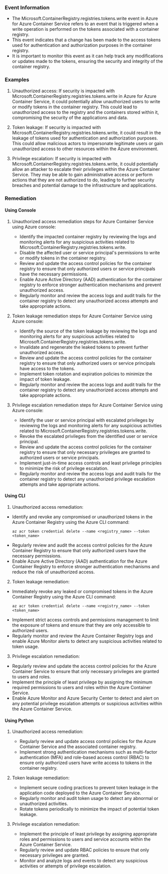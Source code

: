 
### Event Information

- The Microsoft.ContainerRegistry.registries.tokens.write event in Azure for Azure Container Service refers to an event that is triggered when a write operation is performed on the tokens associated with a container registry.
- This event indicates that a change has been made to the access tokens used for authentication and authorization purposes in the container registry.
- It is important to monitor this event as it can help track any modifications or updates made to the tokens, ensuring the security and integrity of the container registry.


### Examples

1. Unauthorized access: If security is impacted with Microsoft.ContainerRegistry.registries.tokens.write in Azure for Azure Container Service, it could potentially allow unauthorized users to write or modify tokens in the container registry. This could lead to unauthorized access to the registry and the containers stored within it, compromising the security of the applications and data.

2. Token leakage: If security is impacted with Microsoft.ContainerRegistry.registries.tokens.write, it could result in the leakage of tokens used for authentication and authorization purposes. This could allow malicious actors to impersonate legitimate users or gain unauthorized access to other resources within the Azure environment.

3. Privilege escalation: If security is impacted with Microsoft.ContainerRegistry.registries.tokens.write, it could potentially allow an attacker to escalate their privileges within the Azure Container Service. They may be able to gain administrative access or perform actions that they are not authorized to do, leading to further security breaches and potential damage to the infrastructure and applications.

### Remediation

#### Using Console

1. Unauthorized access remediation steps for Azure Container Service using Azure console:
   - Identify the impacted container registry by reviewing the logs and monitoring alerts for any suspicious activities related to Microsoft.ContainerRegistry.registries.tokens.write.
   - Disable the affected user or service principal's permissions to write or modify tokens in the container registry.
   - Review and update the access control policies for the container registry to ensure that only authorized users or service principals have the necessary permissions.
   - Enable Azure Active Directory (AAD) authentication for the container registry to enforce stronger authentication mechanisms and prevent unauthorized access.
   - Regularly monitor and review the access logs and audit trails for the container registry to detect any unauthorized access attempts and take appropriate actions.

2. Token leakage remediation steps for Azure Container Service using Azure console:
   - Identify the source of the token leakage by reviewing the logs and monitoring alerts for any suspicious activities related to Microsoft.ContainerRegistry.registries.tokens.write.
   - Invalidate and regenerate the leaked tokens to prevent further unauthorized access.
   - Review and update the access control policies for the container registry to ensure that only authorized users or service principals have access to the tokens.
   - Implement token rotation and expiration policies to minimize the impact of token leakage.
   - Regularly monitor and review the access logs and audit trails for the container registry to detect any unauthorized access attempts and take appropriate actions.

3. Privilege escalation remediation steps for Azure Container Service using Azure console:
   - Identify the user or service principal with escalated privileges by reviewing the logs and monitoring alerts for any suspicious activities related to Microsoft.ContainerRegistry.registries.tokens.write.
   - Revoke the escalated privileges from the identified user or service principal.
   - Review and update the access control policies for the container registry to ensure that only necessary privileges are granted to authorized users or service principals.
   - Implement just-in-time access controls and least privilege principles to minimize the risk of privilege escalation.
   - Regularly monitor and review the access logs and audit trails for the container registry to detect any unauthorized privilege escalation attempts and take appropriate actions.

#### Using CLI

1. Unauthorized access remediation:
- Identify and revoke any compromised or unauthorized tokens in the Azure Container Registry using the Azure CLI command:
  ```
  az acr token credential delete --name <registry_name> --token <token_name>
  ```
- Regularly review and audit the access control policies for the Azure Container Registry to ensure that only authorized users have the necessary permissions.
- Enable Azure Active Directory (AAD) authentication for the Azure Container Registry to enforce stronger authentication mechanisms and reduce the risk of unauthorized access.

2. Token leakage remediation:
- Immediately revoke any leaked or compromised tokens in the Azure Container Registry using the Azure CLI command:
  ```
  az acr token credential delete --name <registry_name> --token <token_name>
  ```
- Implement strict access controls and permissions management to limit the exposure of tokens and ensure that they are only accessible to authorized users.
- Regularly monitor and review the Azure Container Registry logs and enable Azure Monitor alerts to detect any suspicious activities related to token usage.

3. Privilege escalation remediation:
- Regularly review and update the access control policies for the Azure Container Service to ensure that only necessary privileges are granted to users and roles.
- Implement the principle of least privilege by assigning the minimum required permissions to users and roles within the Azure Container Service.
- Enable Azure Monitor and Azure Security Center to detect and alert on any potential privilege escalation attempts or suspicious activities within the Azure Container Service.

#### Using Python

1. Unauthorized access remediation:
   - Regularly review and update access control policies for the Azure Container Service and the associated container registry.
   - Implement strong authentication mechanisms such as multi-factor authentication (MFA) and role-based access control (RBAC) to ensure only authorized users have write access to tokens in the container registry.

2. Token leakage remediation:
   - Implement secure coding practices to prevent token leakage in the application code deployed to the Azure Container Service.
   - Regularly monitor and audit token usage to detect any abnormal or unauthorized activities.
   - Rotate tokens periodically to minimize the impact of potential token leakage.

3. Privilege escalation remediation:
   - Implement the principle of least privilege by assigning appropriate roles and permissions to users and service accounts within the Azure Container Service.
   - Regularly review and update RBAC policies to ensure that only necessary privileges are granted.
   - Monitor and analyze logs and events to detect any suspicious activities or attempts of privilege escalation.

